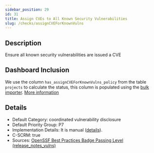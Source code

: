 ```yaml
---
sidebar_position: 29
id: 31
title: Assign CVEs to All Known Security Vulnerabilities
slug: /checks/assignCVEForKnownVulns
---
```


<!-- BANNER:START -->

<!-- BANNER:END -->

<!-- DESCRIPTION:START -->
## Description
Ensure all known security vulnerabilities are issued a CVE
<!-- DESCRIPTION:END -->

## Dashboard Inclusion

We use the column `has_assignCVEForKnownVulns_policy` from the table `projects` to calculate the status, this column is populated using the [bulk importer](/docs/visionBoard/importers#bulk-importer). [More information](https://github.com/OpenPathfinder/visionBoard/issues/91)

<!-- DETAILS:START -->
## Details
- Default Category: coordinated vulnerability disclosure
- Default Priority Group: P7
- Implementation Details: It is manual ([details](https://github.com/OpenPathfinder/visionBoard/issues/91)).
- C-SCRM: true
- Sources: [OpenSSF Best Practices Badge Passing Level (release_notes_vulns)](https://www.bestpractices.dev/en/criteria?details=true&rationale=true#0.release_notes_vulns)

<!-- DETAILS:END -->
